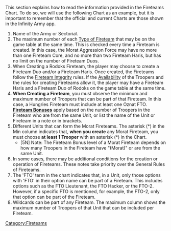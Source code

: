 {{section-fireteams}}


This section explains how to read the information provided in the Fireteams Chart. To do so, we will use the following Chart as an example, but it is important to remember that the official and current Charts are those shown in the Infinity Army app. 

# Name of the Army or Sectorial.
# The maximum number of each [[Fireteams:_Basic_Rules#Fireteam_Types | Type of Fireteam]] that may be on the game table at the same time. This is checked every time a Fireteam is created. In this case, the Morat Aggression Force may have no more than one Fireteam Core, and no more than two Fireteam Haris, but has no limit on the number of Fireteam Duos.
# When Creating a Rodoks Fireteam, the player may choose to create a Fireteam Duo and/or a Fireteam Haris. Once created, the Fireteams follow the [[Fireteam Integrity]] rules. If the [[Availability]] of the Troopers and the rules for creating Fireteams allow it, the player may have a Fireteam Haris and a Fireteam Duo of Rodoks on the game table at the same time.
# '''When Creating a Fireteam''', you must observe the minimum and maximum number of Troopers that can be part of that Fireteam. In this case, a Hungries Fireteam must include at least one Oznat FTO. '''[[Fireteam Bonuses]]''' apply based on the number of Troopers in the Fireteam who are from the same Unit, or list the name of the Unit or Fireteam in a note or in brackets.
# Different Units that can form the Morat Fireteams. The asterisk (*) in the Min column indicates that, '''when you create''' any Morat Fireteam, you must choose '''at least 1 Trooper''' with an asterisk (*) in the Chart.
#* [5N] Note: The Fireteam Bonus level of a Morat Fireteam depends on how many Troopers in the Fireteam have "(Morat)" or are from the same Unit.
# In some cases, there may be additional conditions for the creation or operation of Fireteams. These notes take priority over the General Rules of Fireteams.
# The 'FTO' term in the chart indicates that, in a Unit, only those options with 'FTO' in their option name can be part of a Fireteam. This includes options such as the FTO Lieutenant, the FTO Hacker, or the FTO-2. However, if a specific FTO is mentioned, for example, the FTO-2, only that option can be part of the Fireteam.
# Wildcards can be part of any Fireteam. The maximum column shows the maximum number of Troopers of that Unit that can be included per Fireteam. 

{{image | name=n5/eng-fireteams-chart-morat-numbered.jpg | style=full }}



{{section-fireteams}}






[[Category:Fireteams]]